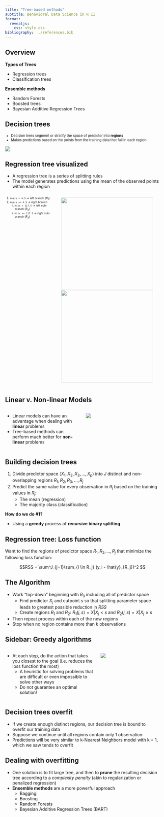 ```yaml
---
title: "Tree-based methods"
subtitle: Behavioral Data Science in R II
format: 
  revealjs:
    css: style.css
bibliography: ../references.bib
---
```


## Overview

**Types of Trees**

- Regression trees
- Classification trees

**Ensemble methods**

- Random Forests
- Boosted trees
- Bayesian Additive Regression Trees


## Decision trees

::: {style="font-size: 80%;"}
- Decision trees segment or stratify the space of predictor into **regions**
- Makes predictions based on the points from the training data that fall in each region
:::

![](../imgs/tree-ex2.png){fig-align="center"}

## Regression tree visualized

- A regression tree is a series of splitting rules
- The model generates predictions using the mean of the observed points within each region

:::: {.columns}
::: {.column width="33%"}

::: {style="font-size: 65%;"}

1. `Years < 4.5` $\rightarrow$ left branch ($R_1$)
2. `Years >= 4.5` $\rightarrow$ right branch
    i) `Hits < 117.5` $\rightarrow$ left sub-branch ($R_2$)
    ii) `Hits >= 117.5` $\rightarrow$ right sub-branch ($R_3$)
:::

:::
::: {.column width="66%"}
::: {layout-nrow=1}
![](../imgs/tree-ex1.png){width=300}
![](../imgs/tree-ex1b.png){width=300}
:::
:::
::::


## Linear v. Non-linear Models
:::: {.columns}
::: {.column width="50%"}
- Linear models can have an advantage when dealing with **linear** problems
- Tree-based methods can perform much better for **non-linear** problems
:::
::: {.column width="50%"}
![](../imgs/trees-linear-nonlinear.png)
:::
::::


## Building decision trees

1. Divide predictor space ($X_1, X_2, X_3, ..., X_p$) into $J$ distinct and non-overlapping regions $R_1, R_2, R_3, ..., R_j$
2. Predict the same value for every observation in $R_j$ based on the training values in $R_j$: 
    - The mean (regression)
    - The majority class (classification)

::: {.fragment}

**How do we do #1?**

- Using a **greedy** process of **recursive binary splitting**

:::

## Regression tree: Loss function

Want to find the regions of predictor space $R_1, R_2, ..., R_j$ that minimize the following loss function: 

$$RSS = \sum^J_{j=1}\sum_{i \in R_j} (y_i - \hat{y}_{R_j})^2 $$

## The Algorithm

- Work "top-down" beginning with $R_0$ including all of predictor space
  - Find predictor $X_j$ and cutpoint $s$ so that splitting parameter space leads to greatest possible reduction in $RSS$
  - Create regions $R_1$ and $R_{2}$: $R_1(j, s) = {X|X_j < s}$ and $R_2(j, s) = {X|X_j \geq s}$
- Then repeat process within each of the new regions
- Stop when no region contains more than $k$ observations

## Sidebar: Greedy algorithms

:::: {.columns}
::: {.column width="60%"}

- At each step, do the action that takes you closest to the goal (i.e. reduces the loss function the most)
  - A heuristic for solving problems that are difficult or even impossible to solve other ways
  - Do not guarantee an optimal solution!

:::
::: {.column width="40%"}

![](../imgs/problem-solving.png){fig-align="center"}

:::
::::


## Decision trees overfit

- If we create enough distinct regions, our decision tree is bound to overfit our training data
- Suppose we continue until all regions contain only 1 observation
- Predictions will be very similar to k-Nearest Neighbors model with k = 1, which we saw tends to overfit

## Dealing with overfitting

- One solution is to fit large tree, and then to **prune** the resulting decision tree according to a *complexity penalty* (akin to regularization or penalized regression)
- **Ensemble methods** are a more powerful approach
  - Bagging
  - Boosting
  - Random Forests
  - Bayesian Additive Regression Trees (BART)